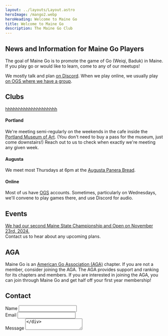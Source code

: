 ```yaml
---
layout: ../layouts/Layout.astro
heroImage: /mango2.webp
heroHeading: Welcome to Maine Go
title: Welcome to Maine Go
description: The Maine Go Club
---
```


## News and Information for Maine Go Players

The goal of Maine Go is to promote the game of Go (Weiqi, Baduk) in
Maine. If you play go or would like to learn, come to any of our meetups!

We mostly talk and plan [on Discord](https://discord.gg/ej7GSFc).
When we play online, we usually play [on OGS where we have a group](https://online-go.com/group/832).

## Clubs

[hhhhhhhhhhhhhhhhhhhh](/events)  
#### Portland

We're meeting semi-regularly on the weekends in the cafe
inside the [Portland Museum of Art](https://www.portlandmuseum.org/magazine/cafe).
(You don't need to buy a pass for the museum, just come downstairs!)
Reach out to us to check when exactly we're meeting any given week.

#### Augusta

We meet most Thursdays at 6pm at
the [Augusta Panera Bread](https://www.panerabread.com/content/panerabread_com/en-us/cafe/locations/me/augusta/37-xavier-loop).

#### Online

Most of us have [OGS](https://online-go.com) accounts.
Sometimes, particularly on Wednesdays, we'll convene to play games there, and use Discord for audio.

## Events

[We had our second Maine State Championship and Open on November 23rd, 2024.](/2024tournament)  
Contact us to hear about any upcoming plans.

## AGA

Maine Go is an [American Go Association (AGA)](https://www.usgo.org/) chapter.
If you are not a member, consider joining the AGA.
The AGA provides support and ranking for its chapters and members.
If you are interested in joining the AGA, you can join through Maine Go and get half off your first year membership!

## Contact


<form method="post" action="/api/contact" encType="application/x-www-form-urlencoded" class="not-prose space-y-4">

<div>
  <Label for="name">Name</Label>
  <Input type="text" name="name" id="name" required />
</div>

<div>
  <Label for="email">Email</Label>
  <Input type="email" name="email" id="email" required />
</div>

<div>
  <Label for="message">Message</Label>
  <Textarea name="message" id="message" required />
</div>

<HoneypotInputs />

<div class="flex justify-end">
  <Button type="submit">Submit</Button>
</div>

</form>
